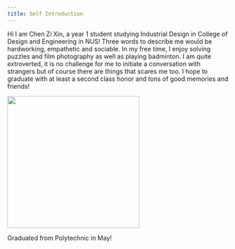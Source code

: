 ```yaml
---
title: Self Introduction
---
```


Hi I am Chen Zi Xin, a year 1 student studying Industrial Design in College of Design and Engineering in NUS! Three words to describe me would be hardworking, empathetic and sociable. In my free time, I enjoy solving puzzles and film photography as well as playing badminton. I am quite extroverted, it is no challenge for me to initiate a conversation with strangers but of course there are things that scares me too. I hope to graduate with at least a second class honor and tons of good memories and friends!

![](src/_DSC1223.jpg){width="300"}

Graduated from Polytechnic in May!
